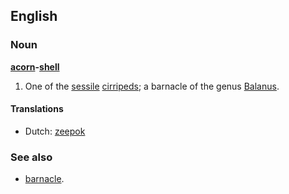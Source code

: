 ==English==

===Noun===
'''[[acorn]]-[[shell]]'''

# {{zoology}} One of the [[sessile]] [[cirripeds]]; a barnacle of the genus [[Balanus]].

====Translations====
{{trans-top|Barnacle of the genus Balanus }}
* Dutch: [[zeepok]] {{m}}
{{trans-mid}}
{{trans-bottom}}

===See also===
* [[barnacle]].